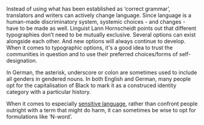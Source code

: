 
Instead of using what has been established as ‘correct grammar’, translators and writers can actively change language. Since language is a human-made discriminatory system, systemic choices - and changes - have to be made as well. Linguist Lann Hornscheidt points out that different typographies don’t need to be mutually exclusive. Several options can exist alongside each other. And new options will always continue to develop. When it comes to typographic options, it's a good idea to trust the communities in question and to use their preferred choices/forms of self-designation.

In German, the asterisk, underscore or colon are sometimes used to include all genders in gendered nouns. In both English and German, many people opt for the capitalisation of Black to mark it as a construced identity category with a particular history.

When it comes to especially [sensitive language](#harmful-language), rather than confront people outright with a term that might do harm, it can sometimes be wise to opt for formulations like ‘N-word’.

<TermExampleContainer>
    <TermExample term="Negro" />
    <TermExample term="What about Gender?" lang="en" />
</TermExampleContainer>
